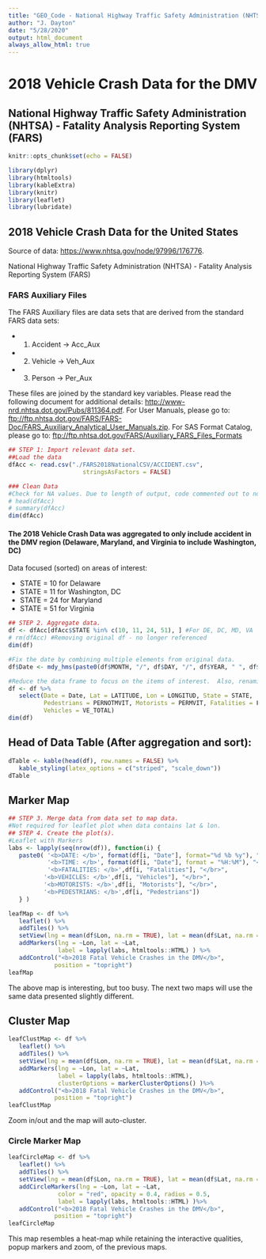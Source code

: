 ```yaml
---
title: "GEO_Code - National Highway Traffic Safety Administration (NHTSA)"
author: "J. Dayton"
date: "5/28/2020"
output: html_document
always_allow_html: true
---
```


# 2018 Vehicle Crash Data for the DMV

## National Highway Traffic Safety Administration (NHTSA) - Fatality Analysis Reporting System (FARS)

```r
knitr::opts_chunk$set(echo = FALSE)

library(dplyr)
library(htmltools)
library(kableExtra)
library(knitr)
library(leaflet)
library(lubridate)
```

## 2018 Vehicle Crash Data for the United States

Source of data: <https://www.nhtsa.gov/node/97996/176776>.

National Highway Traffic Safety Administration (NHTSA) - Fatality Analysis Reporting System (FARS)

### FARS Auxiliary Files

The FARS Auxiliary files are data sets that are derived from the standard FARS data sets:

* 1. Accident -> Acc_Aux 
* 2. Vehicle -> Veh_Aux
* 3. Person -> Per_Aux

These files are joined by the standard key variables.  Please read the following document for additional details: <http://www-nrd.nhtsa.dot.gov/Pubs/811364.pdf>.  For User Manuals, please go to: <ftp://ftp.nhtsa.dot.gov/FARS/FARS-Doc/FARS_Auxiliary_Analytical_User_Manuals.zip>.  For SAS Format Catalog, please go to: <ftp://ftp.nhtsa.dot.gov/FARS/Auxiliary_FARS_Files_Formats>

```r
## STEP 1: Import relevant data set.
##Load the data
dfAcc <- read.csv("./FARS2018NationalCSV/ACCIDENT.csv", 
                     stringsAsFactors = FALSE)

```
```r
### Clean Data
#Check for NA values. Due to length of output, code commented out to not show in this document.
# head(dfAcc)
# summary(dfAcc)
dim(dfAcc)
```


#### The 2018 Vehicle Crash Data was aggregated to only include accident in the DMV region (Delaware, Maryland, and Virginia to include Washington, DC)

Data focused (sorted) on areas of interest:

* STATE = 10 for Delaware
* STATE = 11 for Washington, DC
* STATE = 24 for Maryland
* STATE = 51 for Virginia

``` r
## STEP 2. Aggregate data.
df <- dfAcc[dfAcc$STATE %in% c(10, 11, 24, 51), ] #For DE, DC, MD, VA
# rm(dfAcc) #Removing original df - no longer referenced
dim(df)
```
```r
#Fix the date by combining multiple elements from original data.
df$Date <- mdy_hms(paste0(df$MONTH, "/", df$DAY, "/", df$YEAR, " ", df$HOUR, ":", df$MINUTE, ":00"))
```
```r
#Reduce the data frame to focus on the items of interest.  Also, renaming the variables to simplify.
df <- df %>%
   select(Date = Date, Lat = LATITUDE, Lon = LONGITUD, State = STATE, 
          Pedestrians = PERNOTMVIT, Motorists = PERMVIT, Fatalities = FATALS,
          Vehicles = VE_TOTAL)
dim(df)
```

## Head of Data Table (After aggregation and sort):
```r
dTable <- kable(head(df), row.names = FALSE) %>%
   kable_styling(latex_options = c("striped", "scale_down"))
dTable
```
## Marker Map

```r
## STEP 3. Merge data from data set to map data.
#Not required for leaflet plot when data contains lat & lon.
## STEP 4. Create the plot(s).
#Leaflet with Markers
labs <- lapply(seq(nrow(df)), function(i) {
   paste0( '<b>DATE: </b>', format(df[i, "Date"], format="%d %b %y"), "</br>", 
           '<b>TIME: </b>', format(df[i, "Date"], format = "%H:%M"), "</br>",
           '<b>FATALITIES: </b>',df[i, "Fatalities"], "</br>",
          '<b>VEHICLES: </b>',df[i, "Vehicles"], "</br>",
          '<b>MOTORISTS: </b>',df[i, "Motorists"], "</br>",
          '<b>PEDESTRIANS: </b>',df[i, "Pedestrians"]) 
   } )

leafMap <- df %>% 
   leaflet() %>% 
   addTiles() %>% 
   setView(lng = mean(df$Lon, na.rm = TRUE), lat = mean(df$Lat, na.rm = TRUE),  zoom = 6) %>%
   addMarkers(lng = ~Lon, lat = ~Lat,  
              label = lapply(labs, htmltools::HTML) ) %>%
   addControl("<b>2018 Fatal Vehicle Crashes in the DMV</b>", 
             position = "topright")
leafMap
```

The above map is interesting, but too busy.  The next two maps will use the same data presented slightly different.

## Cluster Map
```r
leafClustMap <- df %>% 
   leaflet() %>% 
   addTiles() %>% 
   setView(lng = mean(df$Lon, na.rm = TRUE), lat = mean(df$Lat, na.rm = TRUE),  zoom = 6) %>%
   addMarkers(lng = ~Lon, lat = ~Lat,  
              label = lapply(labs, htmltools::HTML),
              clusterOptions = markerClusterOptions() )%>%
   addControl("<b>2018 Fatal Vehicle Crashes in the DMV</b>", 
             position = "topright")
leafClustMap
```

Zoom in/out and the map will auto-cluster.

### Circle Marker Map
```r
leafCircleMap <- df %>% 
   leaflet() %>% 
   addTiles() %>% 
   setView(lng = mean(df$Lon, na.rm = TRUE), lat = mean(df$Lat, na.rm = TRUE),  zoom = 7) %>%
   addCircleMarkers(lng = ~Lon, lat = ~Lat,  
              color = "red", opacity = 0.4, radius = 0.5,
              label = lapply(labs, htmltools::HTML) )%>%
   addControl("<b>2018 Fatal Vehicle Crashes in the DMV</b>", 
             position = "topright")
leafCircleMap
```

This map resembles a heat-map while retaining the interactive qualities, popup markers and zoom, of the previous maps.
